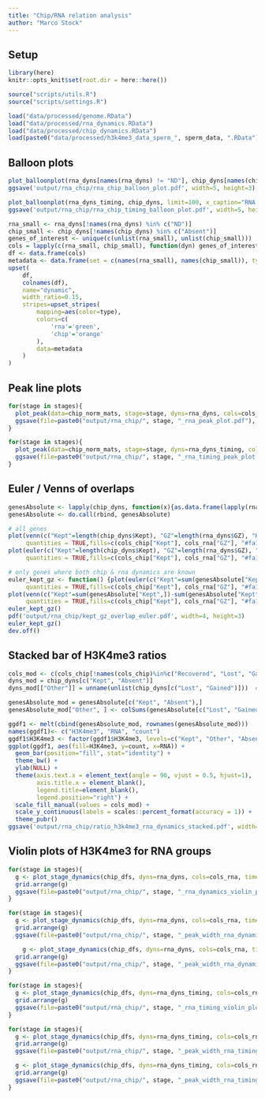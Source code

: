 ```yaml
---
title: "Chip/RNA relation analysis"
author: "Marco Stock"
---
```


## Setup
```r
library(here)
knitr::opts_knit$set(root.dir = here::here())
```
```r
source("scripts/utils.R")
source("scripts/settings.R")
```
```r
load("data/processed/genome.RData")
load("data/processed/rna_dynamics.RData")
load("data/processed/chip_dynamics.RData")
load(paste0("data/processed/h3k4me3_data_sperm_", sperm_data, ".RData"))
```

## Balloon plots
```r
plot_balloonplot(rna_dyns[names(rna_dyns) != "ND"], chip_dyns[names(chip_dyns) != "Absent"], limit=50, x_caption="RNA expression", y_caption="H3K4me3")
ggsave('output/rna_chip/rna_chip_balloon_plot.pdf', width=5, height=3)
```
```r
plot_balloonplot(rna_dyns_timing, chip_dyns, limit=100, x_caption="RNA expression", y_caption="H3K4me3", remove_dyns=c("NonZygotic", "Absent"))
ggsave('output/rna_chip/rna_chip_timing_balloon_plot.pdf', width=5, height=3)
```

```r
rna_small <- rna_dyns[!names(rna_dyns) %in% c("ND")]
chip_small <- chip_dyns[!names(chip_dyns) %in% c("Absent")]
genes_of_interest <- unique(c(unlist(rna_small), unlist(chip_small)))
cols = lapply(c(rna_small, chip_small), function(dyn) genes_of_interest %in% dyn)
df <- data.frame(cols)
metadata <- data.frame(set = c(names(rna_small), names(chip_small)), type = c(rep("rna", length(rna_small)), rep("chip", length(chip_small))))
upset(
    df,
    colnames(df),
    name="dynamic",
    width_ratio=0.15,
    stripes=upset_stripes(
        mapping=aes(color=type),
        colors=c(
            'rna'='green',
            'chip'='orange'
        ),
        data=metadata
    )
)
```

## Peak line plots
```r
for(stage in stages){
  plot_peak(data=chip_norm_mats, stage=stage, dyns=rna_dyns, cols=cols_rna, remove_NA=TRUE, onlypeaks=FALSE, label = "H3K4me3")
  ggsave(file=paste0("output/rna_chip/", stage, "_rna_peak_plot.pdf"), width = 5, height = 4)
}
```
```r
for(stage in stages){
  plot_peak(data=chip_norm_mats, stage=stage, dyns=rna_dyns_timing, cols=cols_rna_timing, remove_NA=TRUE, onlypeaks=FALSE, label = "H3K4me3")
  ggsave(file=paste0("output/rna_chip/", stage, "_rna_timing_peak_plot.pdf"), width = 5, height = 3)
}
```

## Euler / Venns of overlaps
```r
genesAbsolute <- lapply(chip_dyns, function(x){as.data.frame(lapply(rna_dyns, function(y){length(intersect(x, y))}))})
genesAbsolute <- do.call(rbind, genesAbsolute)

# all genes
plot(venn(c("Kept"=length(chip_dyns$Kept), "GZ"=length(rna_dyns$GZ), "Kept&GZ"=length(intersect(chip_dyns$Kept, rna_dyns$GZ)))),
     quantities = TRUE,fills=c(cols_chip["Kept"], cols_rna["GZ"], "#fa193b"))
plot(euler(c("Kept"=length(chip_dyns$Kept), "GZ"=length(rna_dyns$GZ), "Kept&GZ"=length(intersect(chip_dyns$Kept, rna_dyns$GZ)))),
     quantities = TRUE,fills=c(cols_chip["Kept"], cols_rna["GZ"], "#fa193b"))

# only genes where both chip & rna dynamics are known
euler_kept_gz <- function() {plot(euler(c("Kept"=sum(genesAbsolute["Kept",])-sum(genesAbsolute["Kept","GZ"]), "GZ"=sum(genesAbsolute[,"GZ"])-sum(genesAbsolute["Kept","GZ"]) , "Kept&GZ"=sum(genesAbsolute["Kept","GZ"]))),
     quantities = TRUE,fills=c(cols_chip["Kept"], cols_rna["GZ"], "#fa193b"))}
plot(venn(c("Kept"=sum(genesAbsolute["Kept",])-sum(genesAbsolute["Kept","GZ"]), "GZ"=sum(genesAbsolute[,"GZ"])-sum(genesAbsolute["Kept","GZ"]) , "Kept&GZ"=sum(genesAbsolute["Kept","GZ"]))),
     quantities = TRUE,fills=c(cols_chip["Kept"], cols_rna["GZ"], "#fa193b"))
euler_kept_gz()
pdf('output/rna_chip/kept_gz_overlap_euler.pdf', width=4, height=3)
euler_kept_gz()
dev.off()
```

## Stacked bar of H3K4me3 ratios
```r
cols_mod <- c(cols_chip[!names(cols_chip)%in%c("Recovered", "Lost", "Gained")], "Other"="darkgrey")
dyns_mod = chip_dyns[c("Kept", "Absent")]
dyns_mod[["Other"]] = unname(unlist(chip_dyns[c("Lost", "Gained")]))  #Recovered in other

genesAbsolute_mod = genesAbsolute[c("Kept", "Absent"),]
genesAbsolute_mod["Other", ] <- colSums(genesAbsolute[c("Lost", "Gained"),]) #Recovered in other

ggdf1 <- melt(cbind(genesAbsolute_mod, rownames(genesAbsolute_mod)))
names(ggdf1)<- c("H3K4me3", "RNA", "count")
ggdf1$H3K4me3 <- factor(ggdf1$H3K4me3, levels=c("Kept", "Other", "Absent"))
ggplot(ggdf1, aes(fill=H3K4me3, y=count, x=RNA)) + 
  geom_bar(position="fill", stat="identity") + 
  theme_bw() + 
  ylab(NULL) + 
  theme(axis.text.x = element_text(angle = 90, vjust = 0.5, hjust=1), 
        axis.title.x = element_blank(), 
        legend.title=element_blank(), 
        legend.position="right") + 
  scale_fill_manual(values = cols_mod) + 
  scale_y_continuous(labels = scales::percent_format(accuracy = 1)) +
  theme_pubr()
ggsave('output/rna_chip/ratio_h3k4me3_rna_dynamics_stacked.pdf', width=5, height=3)
```

## Violin plots of H3K4me3 for RNA groups
```r
for(stage in stages){
  g <- plot_stage_dynamics(chip_dfs, dyns=rna_dyns, cols=cols_rna, timepoint=stage, type="promoter.enrich", plot = "violin")
  grid.arrange(g)
  ggsave(file=paste0("output/rna_chip/", stage, "_rna_dynamics_violin_plot.pdf"), g, width = 5, height = 4)
}
```
```r
for(stage in stages){
  g <- plot_stage_dynamics(chip_dfs, dyns=rna_dyns, cols=cols_rna, timepoint=stage, type="peak.width", plot = "violin")
  grid.arrange(g)
  ggsave(file=paste0("output/rna_chip/", stage, "_peak_width_rna_dynamics_violin_plot.pdf"), g, width = 5, height = 4)

    g <- plot_stage_dynamics(chip_dfs, dyns=rna_dyns, cols=cols_rna, timepoint=stage, type="peak.width", plot = "ecdf")
  grid.arrange(g)
  ggsave(file=paste0("output/rna_chip/", stage, "_peak_width_rna_dynamics_ecdf_plot.pdf"), g, width = 5, height = 4)
}
```
```r
for(stage in stages){
  g <- plot_stage_dynamics(chip_dfs, dyns=rna_dyns_timing, cols=cols_rna_timing, timepoint=stage, type="promoter.enrich", plot = "violin")
  grid.arrange(g)
  ggsave(file=paste0("output/rna_chip/", stage, "_rna_timing_violin_plot.pdf"), g, width = 5, height = 4)
}
```
```r
for(stage in stages){
  g <- plot_stage_dynamics(chip_dfs, dyns=rna_dyns_timing, cols=cols_rna_timing, timepoint=stage, type="peak.width", plot="violin")
  grid.arrange(g)
  ggsave(file=paste0("output/rna_chip/", stage, "_peak_width_rna_timing_violin_plot.pdf"), g, width = 5, height = 4)

  g <- plot_stage_dynamics(chip_dfs, dyns=rna_dyns_timing, cols=cols_rna_timing, timepoint=stage, type="peak.width", plot="ecdf")
  grid.arrange(g)
  ggsave(file=paste0("output/rna_chip/", stage, "_peak_width_rna_timing_ecdf_plot.pdf"), g, width = 5, height = 4)
}
```







